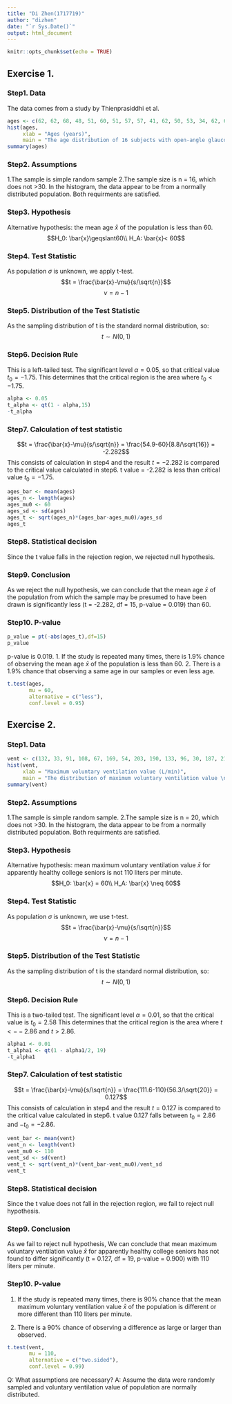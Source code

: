 ```yaml
---
title: "Di Zhen(1717719)"
author: "dizhen"
date: "`r Sys.Date()`"
output: html_document
---
```


```r
knitr::opts_chunk$set(echo = TRUE)
```

## Exercise 1.

### Step1. Data
The data comes from a study by Thienprasiddhi et al.
```r
ages <- c(62, 62, 68, 48, 51, 60, 51, 57, 57, 41, 62, 50, 53, 34, 62, 61)
hist(ages,
     xlab = "Ages (years)",
     main = "The age distribution of 16 subjects with open-angle glaucoma \n and unilateral hemield defects.")
summary(ages)
```

### Step2. Assumptions
1.The sample is simple random sample 
2.The sample size is n = 16, which does not >30. In the histogram, the data appear to be from a normally distributed population.
Both requirments are satisfied.

### Step3. Hypothesis
Alternative hypothesis: the mean age $\bar{x}$ of the population is less than 60.
$$H_0: \bar{x}\geqslant60\\
H_A: \bar{x}< 60$$

### Step4. Test Statistic
As population $\sigma$ is unknown, we apply t-test.
$$t = \frac{\bar{x}-\mu}{s/\sqrt{n}}$$
$$\nu = n-1$$


### Step5. Distribution of the Test Statistic

As the sampling distribution of t is the standard normal distribution, so:
$$t \sim N(0,1)$$

### Step6. Decision Rule

This is a left-tailed test. The significant level $\alpha = 0.05$, so that critical value $t_0 = -1.75$. This determines that the critical region is the area where $t_0 < -1.75$. 
```r
alpha <- 0.05
t_alpha <- qt(1 - alpha,15)
-t_alpha
```

### Step7. Calculation of test statistic
$$t = \frac{\bar{x}-\mu}{s/\sqrt{n}} = \frac{54.9-60}{8.8/\sqrt{16}} = -2.282$$
This consists of calculation in step4 and the result $t = -2.282$ is compared to the critical value calculated in step6.
t value = -2.282 is less than critical value $t_0 = -1.75$.
```r
ages_bar <- mean(ages)
ages_n <- length(ages)
ages_mu0 <- 60
ages_sd <- sd(ages) 
ages_t <- sqrt(ages_n)*(ages_bar-ages_mu0)/ages_sd
ages_t
```

### Step8. Statistical decision
Since the t value falls in the rejection region, we rejected null hypothesis.

### Step9. Conclusion
As we reject the null hypothesis, we can conclude that the mean age $\bar{x}$ of the population from which the sample may be presumed to have been drawn is significantly less (t = -2.282, df = 15, p-value = 0.019) than 60.

### Step10. P-value
```r
p_value = pt(-abs(ages_t),df=15)
p_value
```
p-value is  0.019.
1. If the study is repeated many times, there is 1.9% chance of observing the mean age $\bar{x}$ of the population is less than 60.
2. There is a 1.9% chance that observing a same age in our samples or even less age.

```r
t.test(ages, 
       mu = 60,
       alternative = c("less"),
       conf.level = 0.95)
```
## Exercise 2.
### Step1. Data
```r
vent <- c(132, 33, 91, 108, 67, 169, 54, 203, 190, 133, 96, 30, 187, 21, 63, 166, 84, 110, 157, 138)
hist(vent,
     xlab = "Maximum voluntary ventilation value (L/min)",
     main = "The distribution of maximum voluntary ventilation value \n for apparently healthy college seniors.")
summary(vent)
```
### Step2. Assumptions
1.The sample is simple random sample.
2.The sample size is n = 20, which does not >30. In the histogram, the data appear to be from a normally distributed population.
Both requirments are satisfied.

### Step3. Hypothesis
Alternative hypothesis: mean maximum voluntary ventilation value $\bar{x}$ for apparently healthy college seniors is not 110 liters per minute.
$$H_0: \bar{x} = 60\\
H_A: \bar{x} \neq 60$$

### Step4. Test Statistic
As population $\sigma$ is unknown, we use t-test.
$$t = \frac{\bar{x}-\mu}{s/\sqrt{n}}$$
$$\nu = n-1$$


### Step5. Distribution of the Test Statistic

As the sampling distribution of t is the standard normal distribution, so:
$$t \sim N(0,1)$$

### Step6. Decision Rule

This is a two-tailed test. The significant level $\alpha = 0.01$, so that the critical value is $t_0 = 2.58$ This determines that the critical region is the area where $t < --2.86$ and $t > 2.86$. 
```r
alpha1 <- 0.01
t_alpha1 <- qt(1 - alpha1/2, 19)
-t_alpha1
```


### Step7. Calculation of test statistic
$$t = \frac{\bar{x}-\mu}{s/\sqrt{n}} = \frac{111.6-110}{56.3/\sqrt{20}} = 0.127$$
This consists of calculation in step4 and the result $t = 0.127$ is compared to the critical value calculated in step6.
t value 0.127 falls between $t_0 = 2.86$ and  $-t_0 = -2.86$.
```r
vent_bar <- mean(vent)
vent_n <- length(vent)
vent_mu0 <- 110
vent_sd <- sd(vent) 
vent_t <- sqrt(vent_n)*(vent_bar-vent_mu0)/vent_sd
vent_t
```


### Step8. Statistical decision

Since the t value does not fall in the rejection region, we fail to reject null hypothesis.


### Step9. Conclusion

As we fail to reject null hypothesis, We can conclude that mean maximum voluntary ventilation value $\bar{x}$ for apparently healthy college seniors has not found to differ significantly (t = 0.127, df = 19, p-value = 0.900) with 110 liters per minute.


### Step10. P-value

1. If the study is repeated many times, there is 90% chance that the mean maximum voluntary ventilation value $\bar{x}$ of the population is different or more different than 110 liters per minute.

2. There is a 90% chance of observing a difference as large or larger than observed.

```r
t.test(vent, 
       mu = 110,
       alternative = c("two.sided"),
       conf.level = 0.99)
```

Q: What assumptions are necessary?
A: Assume the data were randomly sampled and voluntary ventilation value of population are normally distributed.